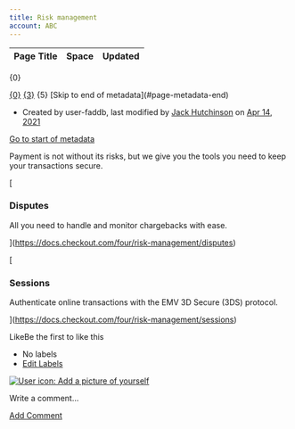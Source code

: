 ```yaml
---
title: Risk management
account: ABC
---
```


<table class="aui"> <thead> <tr class="header"> <th class="search-result-title">Page Title</th> <th class="search-result-space">Space</th> <th class="search-result-date">Updated</th> </tr> </thead> </table> <p class="search-result-count">{0}</p> <tr class="search-result"> <td class="search-result-title"><a href="{1}" class="content-type-{2}"><span>{0}</span></a></td> <td class="search-result-space"><a class="space" href="/display/{4}/" title="{3}">{3}</a></td> <td class="search-result-date"><span class="date" title="{6}">{5}</span></td> </tr> [Skip to end of metadata](#page-metadata-end)

*   Created by user-faddb, last modified by [Jack Hutchinson](    /display/~jack.hutchinson
    ) on [Apr 14, 2021](/pages/diffpagesbyversion.action?pageId=8488127&selectedPageVersions=10&selectedPageVersions=11 "Show changes")

[Go to start of metadata](#page-metadata-start)

Payment is not without its risks, but we give you the tools you need to keep your transactions secure.

[

### Disputes

All you need to handle and monitor chargebacks with ease.



](https://docs.checkout.com/four/risk-management/disputes)

[

### Sessions

Authenticate online transactions with the EMV 3D Secure (3DS) protocol.



](https://docs.checkout.com/four/risk-management/sessions)

LikeBe the first to like this

*   No labels
*   [Edit Labels](# "Edit Labels (Type 'l')")

[![User icon: Add a picture of yourself](/s/en_GB/7901/abf7b35644d5a5d1d7e4b0969a83e8eb2b569fb5/_/images/icons/profilepics/add_profile_pic.svg)](/users/profile/editmyprofilepicture.action)

Write a comment…

[Add Comment](/display/x/Risk+management?showComments=true&showCommentArea=true#addcomment)